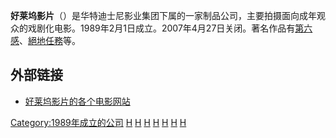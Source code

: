 {{不是|好莱坞|好萊塢電影}}
{{Infobox company|
| name             = 荷里活影片<br />Hollywood Pictures Company 
| logo             = HollywoodPictures.jpg
| type             = [[華特迪士尼影業集團|華特迪士尼影業集團]]的前部門和商標
| parent           = [[華特迪士尼影業集團|華特迪士尼影業集團]]<br />（[[華特迪士尼公司|華特迪士尼公司]]）
| owner            = 
| foundation       = {{Start date and age|1989|2|1}}
| defunct          = {{End date and age|2007|4|27}} 
| location_country = [[美國|美國]][[加利福尼亞州|加利福尼亞州]][[華特迪士尼製片廠|柏本克]]
| industry         = 電影
| products         = [[電影|電影]] 
| revenue          =
| operating_income =
| homepage         = 
}}
'''好莱坞影片'''（{{lang-en|'''Hollywood Pictures'''}}）是华特迪士尼影业集团下属的一家制品公司，主要拍摄面向成年观众的戏剧化电影。1989年2月1日成立。2007年4月27日关闭。著名作品有[[第六感_(电影)|第六感]]、[[絕地任務|絕地任務]]等。

==外部链接==
*[http://www.video.com 好莱坞影片的各个电影网站]{{Wayback|url=http://www.video.com/ |date=20150802072134 }}

{{org-stub}}

[[Category:1989年成立的公司|Category:1989年成立的公司]]
[[Category:2007年結業公司|H]]
[[Category:加利福尼亚州娱乐公司|H]]
[[Category:美國電影公司|H]]
[[Category:迪士尼製片工作室|H]]
[[Category:華特迪士尼影業集團|H]]
[[Category:前華特迪士尼公司子公司|H]]
[[Category:已不存在的品牌|H]]